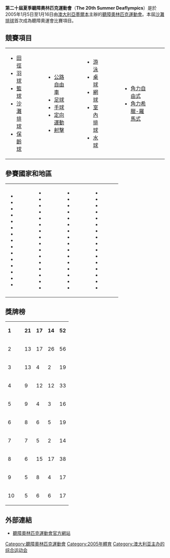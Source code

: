 {{Infobox games
| Name = 第二十屆夏季聽障奧林匹克運動會
| Logo = 2005年夏季聽障奧林匹克運動會會徽.gif
| Size = 200
| Caption = 2005年夏季聽障奧林匹克運動會會徽
| Host city = {{AUS}}[[墨爾本|墨爾本]]
| Motto = Melbourne in the World
| Nations participating = 82國
| Athletes participating = 3,307名選手
| Events = 147（14項運動）
| Opening ceremony = 2005年1月5日
| Closing ceremony = 2005年1月16日
| Officially opened by = {{link-en|Marigold Southey}}
| Athlete's Oath =
| Judge's Oath =
| Torch Lighter = Cindy-Lu Fitzpatrick
| Stadium = {{link-en|Olympic Park, Melbourne}}
| SpreviousS = [[2001年夏季聽障奧林匹克運動會|2001 羅馬]]
| SnextS = [[2009年夏季聽障奧林匹克運動會|2009 臺北]]
}}

'''第二十屆夏季聽障奧林匹克運動會'''（'''The 20th Summer Deaflympics'''）是於2005年1月5日至1月16日由[[澳大利亞|澳大利亞]][[墨爾本|墨爾本]]主辦的[[聽障奧林匹克運動會|聽障奧林匹克運動會]]。本屆[[沙灘排球|沙灘排球]]首次成為聽障奧運會比賽項目。

== 競賽項目 ==
{|
|valign=top|
*[[田徑|田徑]]
*[[羽球|羽球]]
*[[籃球|籃球]]
*[[沙灘排球|沙灘排球]]
*[[保齡球|保齡球]]
|width=30|
|valign=top|
*[[自行車運動|公路自由車]]
*[[足球|足球]]
*[[手球|手球]]
*[[定向運動|定向運動]]
*[[射擊|射擊]]
|width=30|
|valign=top|
*[[游泳|游泳]]
*[[桌球|桌球]]
*[[網球|網球]]
*[[排球|室內排球]]
*[[水球|水球]]
|width=30|
|valign=top|
*[[自由式摔角|角力自由式]]
*[[古典式摔跤|角力希臘-羅馬式]]
|width=30|
|}

== 參賽國家和地區 ==
{|
|valign=top|
*{{ARM}}
*{{AUS}}
*{{AUT}}
*{{BLR}}
*{{BEL}}
*{{BRA}}
*{{BUL}}
*{{CAN}}
*{{CHN}}
*{{CRO}}
*{{CUB}}
*{{CYP}}
*{{CZE}}
*{{DEN}}
*{{EST}}
|width=30|
|valign=top|
*{{FIJ}}
*{{FIN}}
*{{FRA}}
*{{GER}}
*{{GHA}}
*{{GBR}}
*{{GRE}}
*{{HUN}}
*{{ISL}}
*{{IND}}
*{{IRI}}
*{{IRL}}
*{{ISR}}
*{{ITA}}
*{{JPN}}
*{{KAZ}}
|width=30|
|valign=top|
*{{KEN}}
*{{KOR}}
*{{KUW}}
*{{LAT}}
*{{LTU}}
*{{MAC-CHN}}
*{{MAS}}
*{{MGL}}
*{{NED}}
*{{NZL}}
*{{NOR}}
*{{PAK}}
*{{POL}}
*{{POR}}
*{{ROM}}
*{{RUS}}
|width=30|
|valign=top|
*{{KSA}}
*{{SCG}}
*{{SIN}}
*{{SVK}}
*{{SLO}}
*{{RSA}}
*{{ESP}}
*{{SWE}}
*{{SUI}}
*{{THA}}
*{{flag|TPE|deaf}}
*{{TKM}}
*{{TUR}}
*{{UKR}}
*{{USA}}
*{{VEN}}
|width=30|
|}

== 獎牌榜 ==
{| {{RankedMedalTable}}
|-
| '''1''' || align=left | '''{{UKR}}''' || '''21''' || '''17''' || '''14''' || '''52'''
|-
| 2 || align=left | {{RUS}} || 13 || 17 || 26 || 56
|-
| 3 || align=left | {{RSA}} || 13 || 4 || 2 || 19
|-
| 4 || align=left | {{USA}} || 9 || 12 || 12 || 33
|-
| 5 || align=left | {{flag|TPE|deaf}} || 9 || 4 || 3 || 16
|-
| 6 || align=left | {{IRI}} || 8 || 6 || 5 || 19
|-
| 7 || align=left | {{KOR}} || 7 || 5 || 2 || 14
|-
| 8 || align=left | {{GER}} || 6 || 15 || 17 || 38
|-
| 9 || align=left | {{CHN}} || 5 || 8 || 4 || 17
|-
| 10 || align=left | {{GBR}} || 5 || 6 || 6 || 17
|}

== 外部連結 ==
*[http://www.deaflympics.com/ 聽障奧林匹克運動會官方網站]{{Wayback|url=http://www.deaflympics.com/ |date=20010616042207 }}{{En icon}}

{{Deaflympic Games}}

[[Category:聽障奧林匹克運動會|Category:聽障奧林匹克運動會]]
[[Category:2005年體育|Category:2005年體育]]
[[Category:澳大利亚主办的综合运动会|Category:澳大利亚主办的综合运动会]]